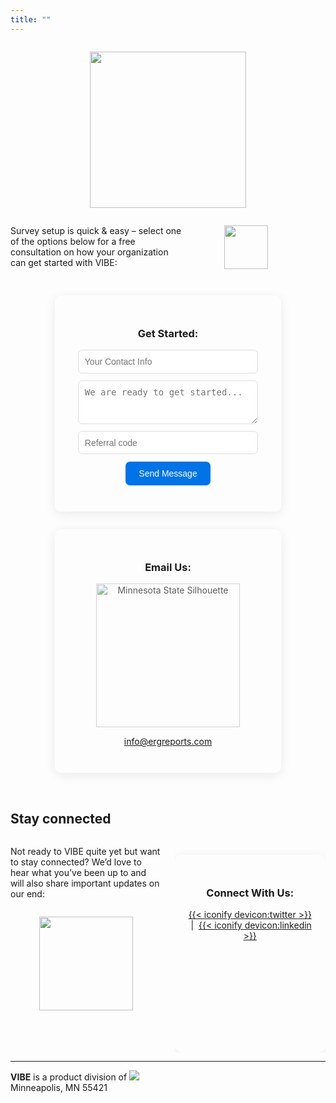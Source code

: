 ```yaml
---
title: ""
---
```

<div style="display: flex; justify-content: center;">
![](https://static.vecteezy.com/system/resources/previews/005/441/842/non_2x/race-line-with-start-banner-isolated-free-vector.jpg){height="250"}
</div>

::: {.columns}

::: {.column width="60%"}

Survey setup is quick & easy -- select one of the options below for a free consultation on how your organization can get started with [VIBE]{.vibe}:

:::

::: {.column width="5%"}

:::

::: {.column width="35%"}

![](img/logo.png){.absolute height="70"}

:::

:::

<div class="contact-cards">

<div class="contact-card">
  <a id="contact-form"></a>
  <span class="iconify contact-icon" data-icon="streamline-kameleon-color:start"></span>
  <h3 style="color: var(--quarto-body-text);">Get Started:</h3>
  <form action="https://formspree.io/f/mrgvpwqd" method="POST" class="contact-form">
    <input type="email" name="email" placeholder="Your Contact Info" autocomplete="email" required>
    <textarea name="message" placeholder="We are ready to get started..." required></textarea>
    <input type="text" name="coupon_code" placeholder="Referral code">
    <button type="submit" class="btn btn-outline-primary">Send Message</button>
  </form>
</div>

<div class="contact-card">
  <a id="email-form"></a>
  <span class="iconify contact-icon" data-icon="streamline-kameleon-color:quill-paper"></span>
  <h3 style="color: var(--quarto-body-text);">Email Us:</h3>
  <img src="https://thumbs.dreamstime.com/b/hand-drawn-minnesota-state-sketch-outline-cursive-text-101577127.jpg" alt="Minnesota State Silhouette" style="display: block; margin: 1em auto; height: 230px; opacity: 0.7;">
  <p>
    <a href="mailto:info@ergreports.com">info@ergreports.com</a>
  </p>
</div>

</div>

<br>

## Stay connected

::: {.columns}

::: {.column width="50%"}

Not ready to [VIBE]{.vibe} quite yet but want to stay connected? We'd love to hear what you've been up to and will also share important updates on our end:

<div style="display: flex; justify-content: center;">
![](img/logo.png){height="150"}
</div>

:::

::: {.column width="50%"}

<div class="contact-cards">

<div class="contact-card">
  <span class="iconify contact-icon" data-icon="streamline-kameleon-color:businessman-globe"></span>
  <h3 style="color: var(--quarto-body-text);">Connect With Us:</h3>
  <p>
    <a href="https://x.com/jtkulas" target="_blank">{{< iconify devicon:twitter >}}</a> &nbsp;|&nbsp;
    <a href="https://www.linkedin.com/in/johntkulas/" target="_blank">{{< iconify devicon:linkedin >}}</a>
  </p>
</div>

</div>

:::

:::

---

**[VIBE]{.vibe}** is a product division of [![](img/erg3.png)](https://www.ergreports.com){.external}  
Minneapolis, MN 55421  

<style>
.contact-cards {
  display: flex;
  flex-wrap: wrap;
  gap: 2em;
  justify-content: center;
  margin-top: 2em;
}
.contact-card {
  background: var(--quarto-background2);
  border-radius: 0.75em;
  box-shadow: 0 4px 18px rgba(0,0,0,0.08);
  padding: 2em 1.5em;
  width: 320px;
  min-height: 260px;
  text-align: center;
  transition: box-shadow 0.2s;
}
.contact-card:hover {
  box-shadow: 0 8px 28px rgba(0,0,0,0.12);
}
.contact-icon {
  font-size: 2.5em;
  display: block;
  margin-bottom: 0.5em;
}
.contact-form input[type="email"], .contact-form input[type="text"], .contact-form textarea {
  width: 90%;
  margin-bottom: 0.8em;
  border-radius: 0.5em;
  border: 1px solid #ddd;
  padding: 0.7em;
  font-size: 1em;
}
.contact-form textarea {
  min-height: 70px;
  resize: vertical;
}
.contact-form button {
  background: #0073e6;
  color: #fff;
  border: none;
  border-radius: 0.5em;
  padding: 0.8em 1.5em;
  font-size: 1em;
  cursor: pointer;
  transition: background 0.2s;
}
.contact-form button:hover {
  background: #005bb5;
}
</style>

